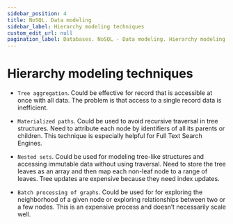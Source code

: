 ```yaml
---
sidebar_position: 4
title: NoSQL. Data modeling
sidebar_label: Hierarchy modeling techniques
custom_edit_url: null
pagination_label: Databases. NoSQL - Data modeling. Hierarchy modeling techniques
---
```


# Hierarchy modeling techniques

- ```Tree aggregation```.
Could be effective for record that is accessible at once with all data.
The problem is that access to a single record data is inefficient.

- ```Materialized paths```.
Could be used to avoid recursive traversal in tree structures.
Need to attribute each node by identifiers of all its parents or children.
This technique is especially helpful for Full Text Search Engines.

- ```Nested sets```.
Could be used for modeling tree-like structures and accessing immutable data without using traversal.
Need to store the tree leaves as an array and then map each non-leaf node to a range of leaves.
Tree updates are expensive because they need index updates.

- ```Batch processing of graphs```.
Could be used for for exploring the neighborhood of a given node or exploring relationships between two or a few nodes.
This is an expensive process and doesn’t necessarily scale well.